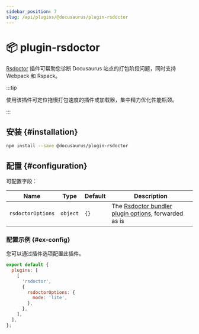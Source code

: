 ```yaml
---
sidebar_position: 7
slug: /api/plugins/@docusaurus/plugin-rsdoctor
---
```


# 📦 plugin-rsdoctor


[Rsdoctor](https://rsdoctor.dev/) 插件可帮助您诊断 Docusaurus 站点的打包阶段问题，同时支持 Webpack 和 Rspack。

:::tip

使用该插件可定位拖慢打包速度的插件或加载器，集中精力优化性能瓶颈。

:::

## 安装 {#installation}

```bash npm2yarn
npm install --save @docusaurus/plugin-rsdoctor
```

## 配置 {#configuration}

可配置字段：

<APITable>

| Name | Type | Default | Description |
| --- | --- | --- | --- |
| `rsdoctorOptions` | `object` | `{}` | The [Rsdoctor bundler plugin options](https://rsdoctor.dev/config/options/options), forwarded as is |

</APITable>

### 配置示例 {#ex-config}

您可以通过插件选项配置此插件。

```js title="docusaurus.config.js"
export default {
  plugins: [
    [
      'rsdoctor',
      {
        rsdoctorOptions: {
          mode: 'lite',
        },
      },
    ],
  ],
};
```